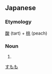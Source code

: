 ==Japanese==
{{ja-kanjitab|酸|桃}}

===Etymology===
[[酸]] (tart) + [[桃]] (peach)

===Noun===
{{ja-noun|すもも|スモモ}}

# {{alternative form of|李|lang=ja}}

[[Category:ja:Fruits|すもも]]